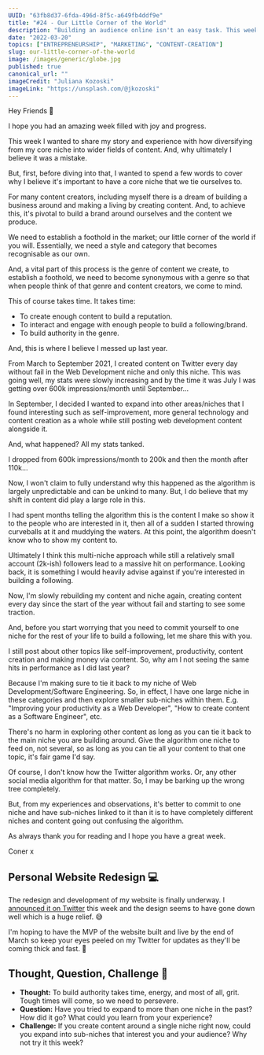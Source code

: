 ```yaml
---
UUID: "63fb8d37-6fda-496d-8f5c-a649fb4ddf9e"
title: "#24 - Our Little Corner of the World"
description: "Building an audience online isn't an easy task. This week I share a story of how diversifying from my core-niche in the past cost me months of work..."
date: "2022-03-20"
topics: ["ENTREPRENEURSHIP", "MARKETING", "CONTENT-CREATION"]
slug: our-little-corner-of-the-world
image: /images/generic/globe.jpg
published: true
canonical_url: ""
imageCredit: "Juliana Kozoski"
imageLink: "https://unsplash.com/@jkozoski"
---
```


Hey Friends 👋

I hope you had an amazing week filled with joy and progress.

This week I wanted to share my story and experience with how diversifying from my core niche into wider fields of content. And, why ultimately I believe it was a mistake.

But, first, before diving into that, I wanted to spend a few words to cover why I believe it's important to have a core niche that we tie ourselves to.

For many content creators, including myself there is a dream of building a business around and making a living by creating content. And, to achieve this, it's pivotal to build a brand around ourselves and the content we produce.

We need to establish a foothold in the market; our little corner of the world if you will. Essentially, we need a style and category that becomes recognisable as our own.

And, a vital part of this process is the genre of content we create, to establish a foothold, we need to become synonymous with a genre so that when people think of that genre and content creators, we come to mind.

This of course takes time. It takes time:

- To create enough content to build a reputation.
- To interact and engage with enough people to build a following/brand.
- To build authority in the genre.

And, this is where I believe I messed up last year.

From March to September 2021, I created content on Twitter every day without fail in the Web Development niche and only this niche. This was going well, my stats were slowly increasing and by the time it was July I was getting over 600k impressions/month until September...

In September, I decided I wanted to expand into other areas/niches that I found interesting such as self-improvement, more general technology and content creation as a whole while still posting web development content alongside it.

And, what happened? All my stats tanked.

I dropped from 600k impressions/month to 200k and then the month after 110k...

Now, I won't claim to fully understand why this happened as the algorithm is largely unpredictable and can be unkind to many. But, I do believe that my shift in content did play a large role in this.

I had spent months telling the algorithm this is the content I make so show it to the people who are interested in it, then all of a sudden I started throwing curveballs at it and muddying the waters. At this point, the algorithm doesn't know who to show my content to.

Ultimately I think this multi-niche approach while still a relatively small account (2k-ish) followers lead to a massive hit on performance. Looking back, it is something I would heavily advise against if you're interested in building a following.

Now, I'm slowly rebuilding my content and niche again, creating content every day since the start of the year without fail and starting to see some traction.

And, before you start worrying that you need to commit yourself to one niche for the rest of your life to build a following, let me share this with you.

I still post about other topics like self-improvement, productivity, content creation and making money via content. So, why am I not seeing the same hits in performance as I did last year?

Because I'm making sure to tie it back to my niche of Web Development/Software Engineering. So, in effect, I have one large niche in these categories and then explore smaller sub-niches within them. E.g. "Improving your productivity as a Web Developer", "How to create content as a Software Engineer", etc.

There's no harm in exploring other content as long as you can tie it back to the main niche you are building around. Give the algorithm one niche to feed on, not several, so as long as you can tie all your content to that one topic, it's fair game I'd say.

Of course, I don't know how the Twitter algorithm works. Or, any other social media algorithm for that matter. So, I may be barking up the wrong tree completely.

But, from my experiences and observations, it's better to commit to one niche and have sub-niches linked to it than it is to have completely different niches and content going out confusing the algorithm.

As always thank you for reading and I hope you have a great week.

Coner x

## Personal Website Redesign 💻

The redesign and development of my website is finally underway. I [announced it on Twitter](https://twitter.com/MrConerMurphy/status/1503724543478804480) this week and the design seems to have gone down well which is a huge relief. 😅

I'm hoping to have the MVP of the website built and live by the end of March so keep your eyes peeled on my Twitter for updates as they'll be coming thick and fast. 👀

## Thought, Question, Challenge 🤔

- **Thought:** To build authority takes time, energy, and most of all, grit. Tough times will come, so we need to persevere.
- **Question:** Have you tried to expand to more than one niche in the past? How did it go? What could you learn from your experience?
- **Challenge:** If you create content around a single niche right now, could you expand into sub-niches that interest you and your audience? Why not try it this week?
